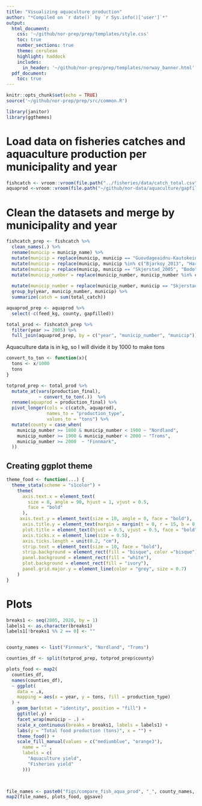 ```yaml
---
title: "Visualizing aquaculture production"
author: "*Compiled on `r date()` by `r Sys.info()['user']`*"
output: 
  html_document:
    css: '~/github/nor-prep/prep/templates/style.css'
    toc: true
    number_sections: true
    theme: cerulean
    highlight: haddock
    includes: 
      in_header: '~/github/nor-prep/prep/templates/norway_banner.html'
  pdf_document:
    toc: true
---
```


```r
knitr::opts_chunk$set(echo = TRUE)
source('~/github/nor-prep/prep/src/common.R')
```

```r
library(janitor)
library(ggthemes)
```

# Load data on fisheries catches and aquaculture production per municipality and year
```r
fishcatch <- vroom::vroom(file.path("../fisheries/data/catch_total.csv"))
aquaprod <-vroom::vroom(file.path("~/github/nor-data/aquaculture/gapfilled_aquaculture_production.csv"))
```


# Clean the datasets and merge by municipality and year
```r
fishcatch_prep <- fishcatch %>% 
  clean_names(.) %>% 
  rename(municip = municip_name) %>% 
  mutate(municip = replace(municip, municip == "Guovdageaidnu-Kautokeino", "Kautokeino")) %>% 
  mutate(municip = replace(municip, municip %in% c("Bjarkoy_2013", "Harstad_2013"), "Harstad")) %>% 
  mutate(municip = replace(municip, municip == "Skjerstad_2005", "Bodo")) %>% 
  mutate(municip_number = replace(municip_number, municip_number %in% c(1915,1901), 1903)) %>% 
  
  mutate(municip_number = replace(municip_number, municip == "Skjerstad_2005", 1804)) %>% 
  group_by(year, municip_number, municip) %>% 
  summarize(catch = sum(total_catch)) 

aquaprod_prep <- aquaprod %>% 
  select(-c(feed_kg, county, gapfilled))

total_prod <- fishcatch_prep %>% 
  filter(year >= 2005) %>% 
  full_join(aquaprod_prep, by = c("year", "municip_number", "municip")) 
```

Aquaculture data is in kg, so I will divide it by 1000 to make tons
```r
convert_to_ton <- function(x){
  tons <- x/1000
  tons
}

totprod_prep <- total_prod %>% 
  mutate_at(vars(production_final), 
            ~ convert_to_ton(.))  %>% 
  rename(aquaprod = production_final) %>% 
  pivot_longer(cols = c(catch, aquaprod), 
               names_to = "production_type",
               values_to = "tons") %>% 
  mutate(county = case_when(
    municip_number >= 1800 & municip_number < 1900 ~ "Nordland",
    municip_number >= 1900 & municip_number < 2000 ~ "Troms",
    municip_number >= 2000  ~ "Finnmark",
  )) 
```

## Creating ggplot theme 
```r
theme_food <- function(...) {
  theme_stata(scheme = "s1color") +
    theme(
      axis.text.x = element_text(
        size = 8, angle = 90, hjust = 1, vjust = 0.5,
        face = "bold"
      ),
     axis.text.y = element_text(size = 10, angle = 0, face = "bold"),
      axis.title.y = element_text(margin = margin(t = 0, r = 15, b = 0, l = 0), face = "bold", size = 12),
      plot.title = element_text(hjust = 0.5, vjust = 0.5, face = "bold"),
      axis.ticks.x = element_line(size = 0.5),
      axis.ticks.length = unit(0.2, "cm"),
      strip.text = element_text(size = 10, face = "bold"),
      strip.background = element_rect(fill = "bisque", color ="bisque"),
      panel.background = element_rect(fill = "white"),
      plot.background = element_rect(fill = "ivory"),
      panel.grid.major.y = element_line(color = "grey", size = 0.7)
    )
}
```


# Plots
```r

breaks1 <- seq(2005, 2020, by = 1)
labels1 <- as.character(breaks1)
labels1[!breaks1 %% 2 == 0] <- ""


county_names <- list("Finnmark", "Nordland", "Troms")

counties_df <- split(totprod_prep, totprod_prep$county)

plots_food <- map2(
  counties_df,
  names(counties_df),
  ~ ggplot(
    data = .x,
    mapping = aes(x = year, y = tons, fill = production_type)
  ) +
    geom_bar(stat = "identity", position = "fill") +
    ggtitle(.y) +
    facet_wrap(municip ~ .) +
    scale_x_continuous(breaks = breaks1, labels = labels1) +
    labs(y = "Total food production (tons)", x = "") +
    theme_food() +
    scale_fill_manual(values = c("mediumblue", "orange3"),  
      name = "" ,               
      labels = c(
        "Aquaculture yield",
        "Fisheries yield"
      ))) 
    


file_names <- paste0("figs/compare_fish_aqua_prod", "_", county_names, ".pdf")
map2(file_names, plots_food, ggsave)

```
